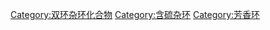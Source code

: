 {{Commonscat|Benzothiophenes}}

[[Category:双环杂环化合物|Category:双环杂环化合物]]
[[Category:含硫杂环|Category:含硫杂环]]
[[Category:芳香环|Category:芳香环]]